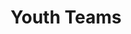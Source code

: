 ---
title: 'Youth Teams'
description: 'Show off the youth teams you grew up playing with.'
icon: 'users'
---